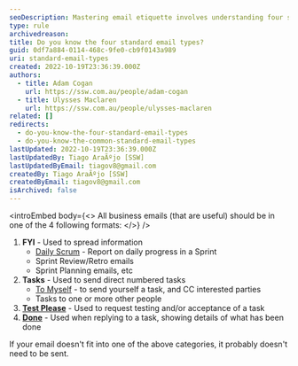 ```yaml
---
seoDescription: Mastering email etiquette involves understanding four standard email types - FYI (information), Tasks, Test Please (testing and acceptance), and Done (task completion).
type: rule
archivedreason:
title: Do you know the four standard email types?
guid: 0df7a884-0114-468c-9fe0-cb9f0143a989
uri: standard-email-types
created: 2022-10-19T23:36:39.000Z
authors:
  - title: Adam Cogan
    url: https://ssw.com.au/people/adam-cogan
  - title: Ulysses Maclaren
    url: https://ssw.com.au/people/ulysses-maclaren
related: []
redirects:
  - do-you-know-the-four-standard-email-types
  - do-you-know-the-common-standard-email-types
lastUpdated: 2022-10-19T23:36:39.000Z
lastUpdatedBy: Tiago AraÃºjo [SSW]
lastUpdatedByEmail: tiagov8@gmail.com
createdBy: Tiago AraÃºjo [SSW]
createdByEmail: tiagov8@gmail.com
isArchived: false
---
```


<introEmbed
  body={<>
All business emails (that are useful) should be in one of the 4 following formats:
  </>}
/>
1. **FYI** - Used to spread information
   * [Daily Scrum](/methodology-do-you-do-daily-scrums-aka-stand-up-meetings) - Report on daily progress in a Sprint
   * Sprint Review/Retro emails
   * Sprint Planning emails, etc
2. **Tasks** - Used to send direct numbered tasks
   * [To Myself](/dones-do-you-send-yourself-emails) - to send yourself a task, and CC interested parties
   * Tasks to one or more other people
3. [**Test Please**](/conduct-a-test-please-internally-and-then-with-the-client) - Used to request testing and/or acceptance of a task
4. [**Done**](/dones-do-you-reply-done-and-delete-the-original-email) - Used when replying to a task, showing details of what has been done

If your email doesn't fit into one of the above categories, it probably doesn't need to be sent.
